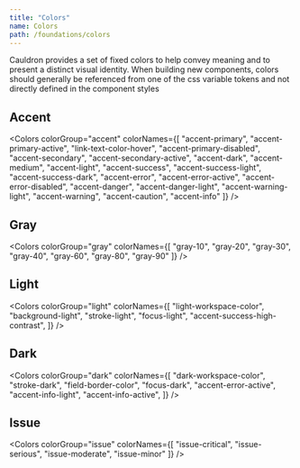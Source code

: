 ```yaml
---
title: "Colors"
name: Colors
path: /foundations/colors
---
```



Cauldron provides a set of fixed colors to help convey meaning and to present a distinct visual identity. When building new components, colors should generally be referenced from one of the css variable tokens and not directly defined in the component styles

## Accent

<Colors
  colorGroup="accent"
  colorNames={[
    "accent-primary",
    "accent-primary-active",
    "link-text-color-hover",
    "accent-primary-disabled",
    "accent-secondary",
    "accent-secondary-active",
    "accent-dark",
    "accent-medium",
    "accent-light",
    "accent-success",
    "accent-success-light",
    "accent-success-dark",
    "accent-error",
    "accent-error-active",
    "accent-error-disabled",
    "accent-danger",
    "accent-danger-light",
    "accent-warning-light",
    "accent-warning",
    "accent-caution",
    "accent-info"
  ]}
/>

## Gray

<Colors
  colorGroup="gray"
  colorNames={[
    "gray-10",
    "gray-20",
    "gray-30",
    "gray-40",
    "gray-60",
    "gray-80",
    "gray-90"
  ]}
/>

## Light

<Colors
  colorGroup="light"
  colorNames={[
    "light-workspace-color",
    "background-light",
    "stroke-light",
    "focus-light",
    "accent-success-high-contrast",
  ]}
/>

## Dark

<Colors
  colorGroup="dark"
  colorNames={[
    "dark-workspace-color",
    "stroke-dark",
    "field-border-color",
    "focus-dark",
    "accent-error-active",
    "accent-info-light",
    "accent-info-active",
  ]}
/>

## Issue

<Colors
  colorGroup="issue"
  colorNames={[
    "issue-critical",
    "issue-serious",
    "issue-moderate",
    "issue-minor"
  ]}
/>
